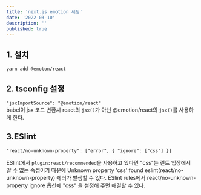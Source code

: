 ```yaml
---
title: 'next.js emotion 세팅'
date: '2022-03-10'
description: ''
published: true
---
```


## 1. 설치
`yarn add @emoton/react`
<br/>
## 2. tsconfig 설정
`"jsxImportSource": "@emotion/react"`
<br/>
babel이 jsx 코드 변환시 react의 `jsx()`가 아닌 @emotion/react의 `jsx()`를 사용하게 한다.
<br/>
## 3.ESlint
`"react/no-unknown-property": ["error", { "ignore": ["css"] }]`
<br/>

ESlint에서 `plugin:react/recommended`을 사용하고 있다면 "css"는 린트 입장에서 알 수 없는 속성이기 때문에 Unknown property 'css' found eslint(react/no-unknown-property) 에러가 발생할 수 있다.
ESlint rules에서 react/no-unknown-property ignore 옵션에 "css" 을 설정해 주면 해결할 수 있다.






